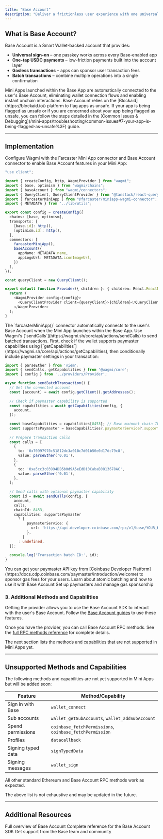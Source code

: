 ```yaml
---
title: "Base Account"
description: "Deliver a frictionless user experience with one universal account and built-in identity that works across every Mini App in the Base App."
---
```


## What is Base Account?

Base Account is a Smart Wallet-backed account that provides:

- **Universal sign-on** – one passkey works across every Base-enabled app
- **One-tap USDC payments** – low-friction payments built into the account layer
- **Gasless transactions** – apps can sponsor user transaction fees
- **Batch transactions** – combine multiple operations into a single confirmation

<Note>
Mini Apps launched within the Base App are automatically connected to the user's Base Account, eliminating wallet connection flows and enabling instant onchain interactions.
</Note>

<Tip>
Base Account relies on the [Blockaid](https://blockaid.io/) platform to flag apps as unsafe.
If your app is being flagged as unsafe or if you are concerned
about your app being flagged as unsafe,
you can follow the steps detailed in the [Common Issues & Debugging](/mini-apps/troubleshooting/common-issues#7-your-app-is-being-flagged-as-unsafe%3F) guide.

</Tip>

---

## Implementation

<Steps>
<Step title="Set Up Wagmi Provider">
Configure Wagmi with the Farcaster Mini App connector and Base Account connector to enable Base Account features in your Mini App:

```typescript wagmi.ts expandable highlight={16-22}
"use client";

import { createConfig, http, WagmiProvider } from "wagmi";
import { base, optimism } from "wagmi/chains";
import { baseAccount } from "wagmi/connectors";
import { QueryClient, QueryClientProvider } from "@tanstack/react-query";
import { farcasterMiniApp } from "@farcaster/miniapp-wagmi-connector";
import { METADATA } from "../lib/utils";

export const config = createConfig({
  chains: [base, optimism],
  transports: {
    [base.id]: http(),
    [optimism.id]: http(),
  },
  connectors: [
    farcasterMiniApp(), 
    baseAccount({
      appName: METADATA.name,
      appLogoUrl: METADATA.iconImageUrl,
    })
  ],
});

const queryClient = new QueryClient();

export default function Provider({ children }: { children: React.ReactNode }) {
  return (
    <WagmiProvider config={config}>
      <QueryClientProvider client={queryClient}>{children}</QueryClientProvider>
    </WagmiProvider>
  );
}
```

<Note>
The `farcasterMiniApp()` connector automatically connects to the user's Base Account when the Mini App launches within the Base App.
</Note>
</Step>

<Step title="Send Batch Transactions with Capabilities">
Use Wagmi's [`sendCalls`](https://wagmi.sh/core/api/actions/sendCalls) to send batched transactions. First, check if the wallet supports paymaster capabilities using [`getCapabilities`](https://wagmi.sh/core/api/actions/getCapabilities), then conditionally include paymaster settings in your transaction:

```typescript components/BatchTransaction.tsx highlight={9,10,11,12,34}
import { parseEther } from 'viem';
import { sendCalls, getCapabilities } from '@wagmi/core';
import { config } from '../providers/Provider';

async function sendBatchTransaction() {
  // Get the connected account
  const [account] = await config.getClient().getAddresses();
  
  // Check if paymaster capability is supported
  const capabilities = await getCapabilities(config, {
    account,
  });
  
  const baseCapabilities = capabilities[8453]; // Base mainnet chain ID
  const supportsPaymaster = baseCapabilities?.paymasterService?.supported;
  
  // Prepare transaction calls
  const calls = [
    {
      to: '0x70997970c51812dc3a010c7d01b50e0d17dc79c8',
      value: parseEther('0.01'),
    },
    {
      to: '0xa5cc3c03994DB5b0d9A5eEdD10CabaB0813678AC',
      value: parseEther('0.01'),
    },
  ];
  
  // Send calls with optional paymaster capability
  const id = await sendCalls(config, {
    account,
    calls,
    chainId: 8453,
    capabilities: supportsPaymaster
      ? {
          paymasterService: {
            url: 'https://api.developer.coinbase.com/rpc/v1/base/YOUR_KEY',
          },
        }
      : undefined,
  });
  
  console.log('Transaction batch ID:', id);
}
```

<Tip>
You can get your paymaster API key from [Coinbase Developer Platform](https://docs.cdp.coinbase.com/paymaster/introduction/welcome) to sponsor gas fees for your users.
</Tip>
</Step>
</Steps>

<CardGroup cols={2}>
  <Card title="Batch Transactions Guide" icon="layer-group" href="/base-account/improve-ux/batch-transactions">
    Learn about atomic batching and how to use it with Base Account
  </Card>
  
  <Card title="Sponsor Gas Guide" icon="gas-pump" href="/base-account/improve-ux/sponsor-gas/paymasters">
    Set up paymasters and manage gas sponsorship
  </Card>
</CardGroup>

### 3. Additional Methods and Capabilities
Getting the provider allows you to use the Base Account SDK to interact with the user's Base Account.
Follow the [Base Account guides](/base-account/overview/what-is-base-account) to use these features.

Once you have the provider, you can call Base Account RPC methods. See the [full RPC methods reference](/base-account/reference/core/provider-rpc-methods/request-overview) for complete details.

The next section lists the methods and capabilities that are not supported in Mini Apps yet.

---

## Unsupported Methods and Capabilities

The following methods and capabilities are not yet supported in Mini Apps but will be added soon:

| Feature | Method/Capability |
|---------|------------------|
| Sign in with Base | `wallet_connect` |
| Sub accounts | `wallet_getSubAccounts`, `wallet_addSubAccount` |
| Spend permissions | `coinbase_fetchPermissions`, `coinbase_fetchPermission` |
| Profiles | `datacallback` |
| Signing typed data | `signTypedData` |
| Signing messages | `wallet_sign` |

All other standard Ethereum and Base Account RPC methods work as expected.

<Warning>
The above list is not exhaustive and may be updated in the future.
</Warning>

---

## Additional Resources

<CardGroup cols={3}>
  <Card title="What is Base Account?" icon="repeat" href="/base-account/overview/what-is-base-account">
    Full overview of Base Account
  </Card>
  
  <Card title="Base Account Reference" icon="wallet" href="/base-account/reference/core/createBaseAccount">
    Complete reference for the Base Account SDK
  </Card>
  
  <Card title="Get Support" icon="signature" href="https://discord.com/invite/buildonbase">
    Get support from the Base team and community
  </Card>
</CardGroup>
